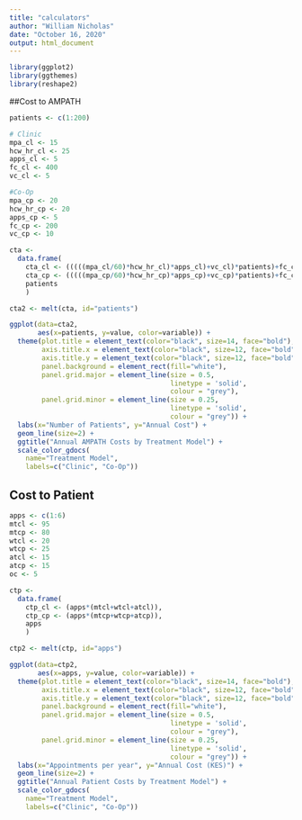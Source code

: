 ```yaml
---
title: "calculators"
author: "William Nicholas"
date: "October 16, 2020"
output: html_document
---
```


```r
library(ggplot2)
library(ggthemes)
library(reshape2)
```

##Cost to AMPATH
```r
patients <- c(1:200)

# Clinic
mpa_cl <- 15
hcw_hr_cl <- 25
apps_cl <- 5
fc_cl <- 400
vc_cl <- 5

#Co-Op
mpa_cp <- 20
hcw_hr_cp <- 20
apps_cp <- 5
fc_cp <- 200
vc_cp <- 10
```

```r
cta <-
  data.frame(
    cta_cl <- (((((mpa_cl/60)*hcw_hr_cl)*apps_cl)+vc_cl)*patients)+fc_cl,
    cta_cp <- (((((mpa_cp/60)*hcw_hr_cp)*apps_cp)+vc_cp)*patients)+fc_cp,
    patients
    )

cta2 <- melt(cta, id="patients")

ggplot(data=cta2,
       aes(x=patients, y=value, color=variable)) +
  theme(plot.title = element_text(color="black", size=14, face="bold"),
        axis.title.x = element_text(color="black", size=12, face="bold"),
        axis.title.y = element_text(color="black", size=12, face="bold"),
        panel.background = element_rect(fill="white"),
        panel.grid.major = element_line(size = 0.5, 
                                        linetype = 'solid',
                                        colour = "grey"), 
        panel.grid.minor = element_line(size = 0.25, 
                                        linetype = 'solid',
                                        colour = "grey")) +
  labs(x="Number of Patients", y="Annual Cost") +
  geom_line(size=2) + 
  ggtitle("Annual AMPATH Costs by Treatment Model") +
  scale_color_gdocs(
    name="Treatment Model",
    labels=c("Clinic", "Co-Op"))
```

## Cost to Patient
```r
apps <- c(1:6)
mtcl <- 95
mtcp <- 80
wtcl <- 20
wtcp <- 25
atcl <- 15
atcp <- 15
oc <- 5
```

```r
ctp <-
  data.frame(
    ctp_cl <- (apps*(mtcl+wtcl+atcl)),
    ctp_cp <- (apps*(mtcp+wtcp+atcp)),
    apps
    )

ctp2 <- melt(ctp, id="apps")

ggplot(data=ctp2,
       aes(x=apps, y=value, color=variable)) +
  theme(plot.title = element_text(color="black", size=14, face="bold"),
        axis.title.x = element_text(color="black", size=12, face="bold"),
        axis.title.y = element_text(color="black", size=12, face="bold"),
        panel.background = element_rect(fill="white"),
        panel.grid.major = element_line(size = 0.5, 
                                        linetype = 'solid',
                                        colour = "grey"), 
        panel.grid.minor = element_line(size = 0.25, 
                                        linetype = 'solid',
                                        colour = "grey")) +
  labs(x="Appointments per year", y="Annual Cost (KES)") +
  geom_line(size=2) + 
  ggtitle("Annual Patient Costs by Treatment Model") +
  scale_color_gdocs(
    name="Treatment Model",
    labels=c("Clinic", "Co-Op"))
```

